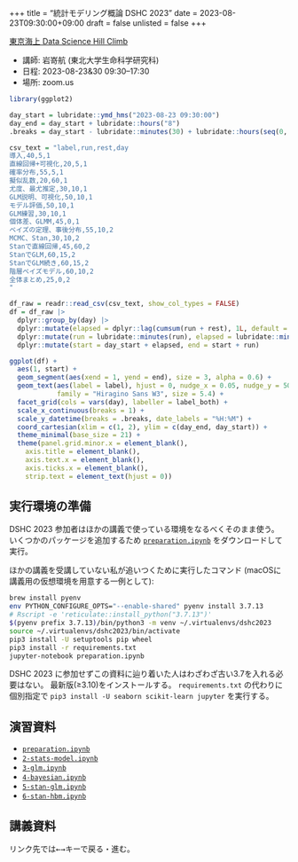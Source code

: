 +++
title = "統計モデリング概論 DSHC 2023"
date = 2023-08-23T09:30:00+09:00
draft = false
unlisted = false
+++

[東京海上 Data Science Hill Climb](https://tokiomarine-dshc.com/)

- 講師: 岩嵜航 (東北大学生命科学研究科)
- 日程: 2023-08-23&30 09:30--17:30
- 場所: zoom.us

```r
library(ggplot2)

day_start = lubridate::ymd_hms("2023-08-23 09:30:00")
day_end = day_start + lubridate::hours("8")
.breaks = day_start - lubridate::minutes(30) + lubridate::hours(seq(0, 9))

csv_text = "label,run,rest,day
導入,40,5,1
直線回帰+可視化,20,5,1
確率分布,55,5,1
擬似乱数,20,60,1
尤度、最尤推定,30,10,1
GLM説明、可視化,50,10,1
モデル評価,50,10,1
GLM練習,30,10,1
個体差、GLMM,45,0,1
ベイズの定理、事後分布,55,10,2
MCMC、Stan,30,10,2
Stanで直線回帰,45,60,2
StanでGLM,60,15,2
StanでGLM続き,60,15,2
階層ベイズモデル,60,10,2
全体まとめ,25,0,2
"

df_raw = readr::read_csv(csv_text, show_col_types = FALSE)
df = df_raw |>
  dplyr::group_by(day) |>
  dplyr::mutate(elapsed = dplyr::lag(cumsum(run + rest), 1L, default = 0)) |>
  dplyr::mutate(run = lubridate::minutes(run), elapsed = lubridate::minutes(elapsed)) |>
  dplyr::mutate(start = day_start + elapsed, end = start + run)

ggplot(df) +
  aes(1, start) +
  geom_segment(aes(xend = 1, yend = end), size = 3, alpha = 0.6) +
  geom_text(aes(label = label), hjust = 0, nudge_x = 0.05, nudge_y = 500,
            family = "Hiragino Sans W3", size = 5.4) +
  facet_grid(cols = vars(day), labeller = label_both) +
  scale_x_continuous(breaks = 1) +
  scale_y_datetime(breaks = .breaks, date_labels = "%H:%M") +
  coord_cartesian(xlim = c(1, 2), ylim = c(day_end, day_start)) +
  theme_minimal(base_size = 21) +
  theme(panel.grid.minor.x = element_blank(),
    axis.title = element_blank(),
    axis.text.x = element_blank(),
    axis.ticks.x = element_blank(),
    strip.text = element_text(hjust = 0))
```

## 実行環境の準備

DSHC 2023 参加者はほかの講義で使っている環境をなるべくそのまま使う。
いくつかのパッケージを追加するため
[`preparation.ipynb`](./preparation.ipynb) をダウンロードして実行。

ほかの講義を受講していない私が追いつくために実行したコマンド
(macOSに講義用の仮想環境を用意する一例として):
```sh
brew install pyenv
env PYTHON_CONFIGURE_OPTS="--enable-shared" pyenv install 3.7.13
# Rscript -e 'reticulate::install_python("3.7.13")'
$(pyenv prefix 3.7.13)/bin/python3 -m venv ~/.virtualenvs/dshc2023
source ~/.virtualenvs/dshc2023/bin/activate
pip3 install -U setuptools pip wheel
pip3 install -r requirements.txt
jupyter-notebook preparation.ipynb
```

DSHC 2023 に参加せずこの資料に辿り着いた人はわざわざ古い3.7を入れる必要はない。
最新版(≥3.10)をインストールする。
`requirements.txt` の代わりに個別指定で
`pip3 install -U seaborn scikit-learn jupyter`
を実行する。


## 演習資料

- [`preparation.ipynb`](./preparation.ipynb)
- [`2-stats-model.ipynb`](./2-stats-model.ipynb)
- [`3-glm.ipynb`](./3-glm.ipynb)
- [`4-bayesian.ipynb`](4-bayesian.ipynb)
- [`5-stan-glm.ipynb`](5-stan-glm.ipynb)
- [`6-stan-hbm.ipynb`](6-stan-hbm.ipynb)


## 講義資料

リンク先では<kbd>←</kbd><kbd>→</kbd>キーで戻る・進む。
